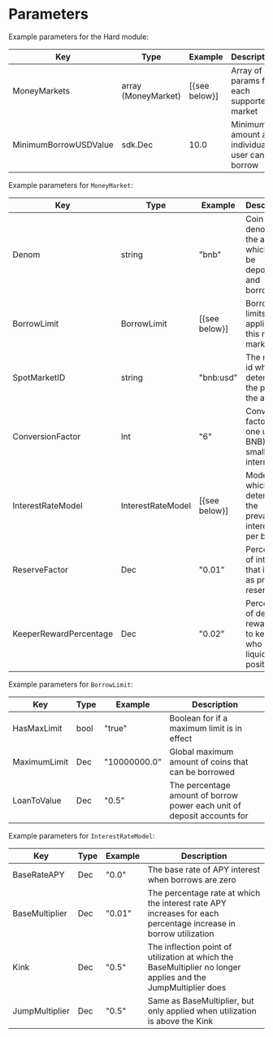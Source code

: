 

# Parameters

Example parameters for the Hard module:

| Key                   | Type                | Example        | Description                                  |
| --------------------- | ------------------- | -------------- | -------------------------------------------- |
| MoneyMarkets          | array (MoneyMarket) | [\{see below}] | Array of params for each supported market    |
| MinimumBorrowUSDValue | sdk.Dec             | 10.0           | Minimum amount an individual user can borrow |

Example parameters for `MoneyMarket`:

| Key                    | Type              | Example        | Description                                                           |
| ---------------------- | ----------------- | -------------- | --------------------------------------------------------------------- |
| Denom                  | string            | "bnb"          | Coin denom of the asset which can be deposited and borrowed           |
| BorrowLimit            | BorrowLimit       | [\{see below}] | Borrow limits applied to this money market                            |
| SpotMarketID           | string            | "bnb:usd"      | The market id which determines the price of the asset                 |
| ConversionFactor       | Int               | "6"            | Conversion factor for one unit (ie BNB) to the smallest internal unit |
| InterestRateModel      | InterestRateModel | [\{see below}] | Model which determines the prevailing interest rate per block         |
| ReserveFactor          | Dec               | "0.01"         | Percentage of interest that is kept as protocol reserves              |
| KeeperRewardPercentage | Dec               | "0.02"         | Percentage of deposit rewarded to keeper who liquidates a position    |

Example parameters for `BorrowLimit`:

| Key          | Type | Example      | Description                                                             |
| ------------ | ---- | ------------ | ----------------------------------------------------------------------- |
| HasMaxLimit  | bool | "true"       | Boolean for if a maximum limit is in effect                             |
| MaximumLimit | Dec  | "10000000.0" | Global maximum amount of coins that can be borrowed                     |
| LoanToValue  | Dec  | "0.5"        | The percentage amount of borrow power each unit of deposit accounts for |

Example parameters for `InterestRateModel`:

| Key            | Type | Example | Description                                                                                                     |
| -------------- | ---- | ------- | --------------------------------------------------------------------------------------------------------------- |
| BaseRateAPY    | Dec  | "0.0"   | The base rate of APY interest when borrows are zero                                                             |
| BaseMultiplier | Dec  | "0.01"  | The percentage rate at which the interest rate APY increases for each percentage increase in borrow utilization |
| Kink           | Dec  | "0.5"   | The inflection point of utilization at which the BaseMultiplier no longer applies and the JumpMultiplier does   |
| JumpMultiplier | Dec  | "0.5"   | Same as BaseMultiplier, but only applied when utilization is above the Kink                                     |


